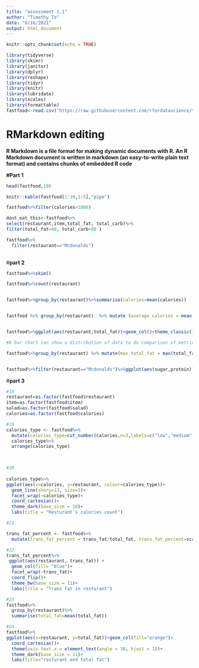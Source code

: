 ---
title: "assessment 1.1"
author: "Timothy To"
date: "8/16/2021"
output: html_document
---
```{r setup, include=FALSE}
knitr::opts_chunk$set(echo = TRUE)
```

```{r, echo=FALSE}
library(tidyverse)
library(skimr)
library(janitor)
library(dplyr)
library(reshape)
library(tidyr)
library(knitr)
library(lubridate)
library(scales)
library(formattable)
fastfood<-read.csv('https://raw.githubusercontent.com/rfordatascience/tidytuesday/master/data/2018/2018-09-04/fastfood_calories.csv')
```

# **RMarkdown editing**
**R Markdown is a file format for making dynamic documents with R. An R Markdown document is written in markdown (an easy-to-write plain text format) and contains chunks of embedded R code**

**__#Part 1__**

```{r}

head(fastfood,10)

knitr::kable(fastfood[1:10,1:5],"pipe")

fastfood%>%filter(calories>1000)

dont_eat_this<-fastfood%>%
select(restaurant,item,total_fat, total_carb)%>%
filter(total_fat>40, total_carb>80 )

fastfood%>%
  filter(restaurant=="Mcdonalds")
  
```

#**part 2**

```{r}
fastfood%>%skim()

fastfood%>%count(restaurant)


fastfood%>%group_by(restaurant)%>%summarise(calories=mean(calories))


fastfood %>% group_by(restaurant)  %>% mutate (average_calories = mean(calories)) %>% ungroup ()


fastfood%>%ggplot(aes(restaurant,total_fat))+geom_col()+theme_classic()

#A bar chart can show a distribution of data to do comparison of metric values across different subgroup. The reasons i choose bar chart rather than another graph, due to it is easier for us to do the comparison against each others. 

fastfood%>%group_by(restaurant) %>% mutate(max_total_fat = max(total_fat)) %>% ungroup()


fastfood%>%filter(restaurant=="Mcdonalds")%>%ggplot(aes(sugar,protein))+geom_point()


```

#**part 3**

```{r}
#18
restaurant=as.factor(fastfood$restaurant)
item=as.factor(fastfood$item)
salad=as.factor(fastfood$salad)
calories=as.factor(fastfood$calories)

#19
calories_type <- fastfood%>%
  mutate(calories_type=cut_number(calories,n=3,labels=c("low","medium","high")))
  calories_type%>%
  arrange(calories_type)


  
#20
  
calories_type%>%
ggplot(aes(x=calories, y=restaurant, colour=calories_type))+
  geom_line(sharp=13, size=3)+
  facet_wrap(~calories_type)+
  coord_cartesian()+
  theme_dark(base_size = 10)+
  labs(title = "Resturant's calories count")

#21

trans_fat_percent <- fastfood%>%
  mutate(trans_fat_percent = trans_fat/total_fat, trans_fat_percent=scales::percent(trans_fat_percent))

#22
trans_fat_percent%>%
 ggplot(aes(restaurant, trans_fat)) +
  geom_col(fill= "blue")+
  facet_wrap(~trans_fat)+
  coord_flip()+
  theme_bw(base_size = 11)+
  labs(title = "Trans fat in resturant")

#23 
fastfood%>%
  group_by(restaurant)%>%
  summarise(total_fat=mean(total_fat))

#24
fastfood%>%
ggplot(aes(x=restaurant, y=total_fat))+geom_col(fill="orange")+
  coord_cartesian()+
  theme(axis.text.x = element_text(angle = 30, hjust = 1))+
  theme_dark(base_size = 11)+
  labs(title="resturant and total fat")
  
 
  
  
  
                                          
  

```


